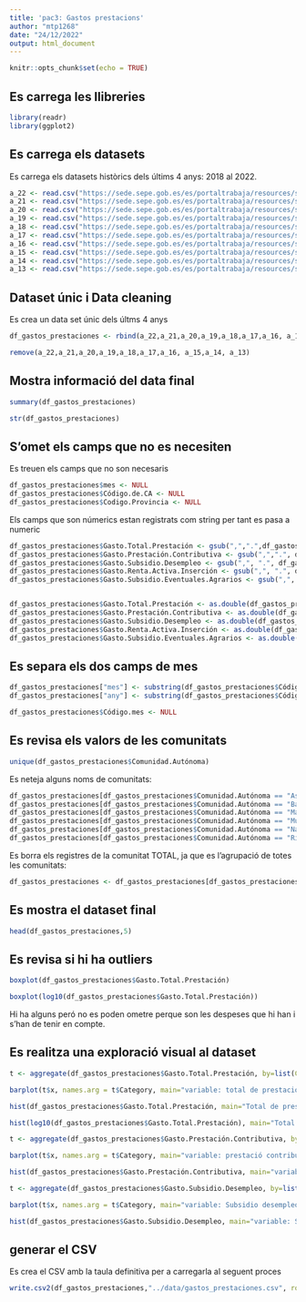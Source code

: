 ```yaml
---
title: 'pac3: Gastos prestacions'
author: "mtp1268"
date: "24/12/2022"
output: html_document
---
```


```r
knitr::opts_chunk$set(echo = TRUE)
```

## Es carrega les llibreries
```r
library(readr)
library(ggplot2)
```


## Es carrega els datasets
Es carrega els datasets històrics dels últims 4 anys: 2018 al 2022.

```r
a_22 <- read.csv("https://sede.sepe.gob.es/es/portaltrabaja/resources/sede/datos_abiertos/datos/Gastos_Prestaciones_2022_csv.csv", sep = ";", skip=1)
a_21 <- read.csv("https://sede.sepe.gob.es/es/portaltrabaja/resources/sede/datos_abiertos/datos/Gastos_Prestaciones_2021_csv.csv", sep = ";", skip=1)
a_20 <- read.csv("https://sede.sepe.gob.es/es/portaltrabaja/resources/sede/datos_abiertos/datos/Gastos_Prestaciones_2020_csv.csv", sep = ";", skip=1)
a_19 <- read.csv("https://sede.sepe.gob.es/es/portaltrabaja/resources/sede/datos_abiertos/datos/Gastos_Prestaciones_2019_csv.csv", sep = ";", skip=1)
a_18 <- read.csv("https://sede.sepe.gob.es/es/portaltrabaja/resources/sede/datos_abiertos/datos/Gastos_Prestaciones_2018_csv.csv", sep = ";", skip=1)
a_17 <- read.csv("https://sede.sepe.gob.es/es/portaltrabaja/resources/sede/datos_abiertos/datos/Gastos_Prestaciones_2017_csv.csv", sep = ";", skip=1)
a_16 <- read.csv("https://sede.sepe.gob.es/es/portaltrabaja/resources/sede/datos_abiertos/datos/Gastos_Prestaciones_2016_csv.csv", sep = ";", skip=1)
a_15 <- read.csv("https://sede.sepe.gob.es/es/portaltrabaja/resources/sede/datos_abiertos/datos/Gastos_Prestaciones_2015_csv.csv", sep = ";", skip=1)
a_14 <- read.csv("https://sede.sepe.gob.es/es/portaltrabaja/resources/sede/datos_abiertos/datos/Gastos_Prestaciones_2014_csv.csv", sep = ";", skip=1)
a_13 <- read.csv("https://sede.sepe.gob.es/es/portaltrabaja/resources/sede/datos_abiertos/datos/Gastos_Prestaciones_2013_csv.csv", sep = ";", skip=1)
```

## Dataset únic i Data cleaning
Es crea un data set únic dels últms 4 anys

```r
df_gastos_prestaciones <- rbind(a_22,a_21,a_20,a_19,a_18,a_17,a_16, a_15,a_14, a_13)

remove(a_22,a_21,a_20,a_19,a_18,a_17,a_16, a_15,a_14, a_13)
```


## Mostra informació del data final

```r
summary(df_gastos_prestaciones)

str(df_gastos_prestaciones)
```

## S'omet els camps que no es necesiten

Es treuen els camps que no son necesaris
```r
df_gastos_prestaciones$mes <- NULL
df_gastos_prestaciones$Código.de.CA <- NULL
df_gastos_prestaciones$Codigo.Provincia <- NULL
```

Els camps que son númerics estan registrats com string per tant es pasa a numeric
```r
df_gastos_prestaciones$Gasto.Total.Prestación <- gsub(",",".",df_gastos_prestaciones$Gasto.Total.Prestación)
df_gastos_prestaciones$Gasto.Prestación.Contributiva <- gsub(",",".", df_gastos_prestaciones$Gasto.Prestación.Contributiva)
df_gastos_prestaciones$Gasto.Subsidio.Desempleo <- gsub(",", ".", df_gastos_prestaciones$Gasto.Subsidio.Desempleo)
df_gastos_prestaciones$Gasto.Renta.Activa.Inserción <- gsub(",", ".", df_gastos_prestaciones$Gasto.Renta.Activa.Inserción)
df_gastos_prestaciones$Gasto.Subsidio.Eventuales.Agrarios <- gsub(",", ".", df_gastos_prestaciones$Gasto.Subsidio.Eventuales.Agrarios)


df_gastos_prestaciones$Gasto.Total.Prestación <- as.double(df_gastos_prestaciones$Gasto.Total.Prestación)
df_gastos_prestaciones$Gasto.Prestación.Contributiva <- as.double(df_gastos_prestaciones$Gasto.Prestación.Contributiva)
df_gastos_prestaciones$Gasto.Subsidio.Desempleo <- as.double(df_gastos_prestaciones$Gasto.Subsidio.Desempleo)
df_gastos_prestaciones$Gasto.Renta.Activa.Inserción <- as.double(df_gastos_prestaciones$Gasto.Renta.Activa.Inserción)
df_gastos_prestaciones$Gasto.Subsidio.Eventuales.Agrarios <- as.double(df_gastos_prestaciones$Gasto.Subsidio.Eventuales.Agrarios)
```


## Es separa els dos camps de mes

```r
df_gastos_prestaciones["mes"] <- substring(df_gastos_prestaciones$Código.mes,5,6)
df_gastos_prestaciones["any"] <- substring(df_gastos_prestaciones$Código.mes,1,4)

df_gastos_prestaciones$Código.mes <- NULL
```

## Es revisa els valors de les comunitats
```r
unique(df_gastos_prestaciones$Comunidad.Autónoma)
```

Es neteja alguns noms de comunitats:
```r
df_gastos_prestaciones[df_gastos_prestaciones$Comunidad.Autónoma == "Asturias, Principado de","Comunidad.Autónoma"] <- "Asturias"
df_gastos_prestaciones[df_gastos_prestaciones$Comunidad.Autónoma == "Balears, Illes","Comunidad.Autónoma"] <- "Illes Balears"
df_gastos_prestaciones[df_gastos_prestaciones$Comunidad.Autónoma == "Madrid, Comunidad de","Comunidad.Autónoma"] <- "Madrid"
df_gastos_prestaciones[df_gastos_prestaciones$Comunidad.Autónoma == "Murcia, Región de","Comunidad.Autónoma"] <- "Murcia"
df_gastos_prestaciones[df_gastos_prestaciones$Comunidad.Autónoma == "Navarra, Comunidad Foral de","Comunidad.Autónoma"] <- "Navarra"
df_gastos_prestaciones[df_gastos_prestaciones$Comunidad.Autónoma == "Rioja, La","Comunidad.Autónoma"] <- "La Rioja"
```

Es borra els registres de la comunitat TOTAL, ja que es l'agrupació de totes les comunitats:
```r
df_gastos_prestaciones <- df_gastos_prestaciones[df_gastos_prestaciones$Comunidad.Autónoma!="TOTAL",]
```


## Es mostra el dataset final
```r
head(df_gastos_prestaciones,5)
```

## Es revisa si hi ha outliers

```r
boxplot(df_gastos_prestaciones$Gasto.Total.Prestación)

boxplot(log10(df_gastos_prestaciones$Gasto.Total.Prestación))

```

Hi ha alguns peró no es poden ometre perque son les despeses que hi han i s'han de tenir en compte.

## Es realitza una exploració visual al dataset

```r
t <- aggregate(df_gastos_prestaciones$Gasto.Total.Prestación, by=list(Category=df_gastos_prestaciones$any), FUN=sum)

barplot(t$x, names.arg = t$Category, main="variable: total de prestacions")

hist(df_gastos_prestaciones$Gasto.Total.Prestación, main="Total de prestacions")

hist(log10(df_gastos_prestaciones$Gasto.Total.Prestación), main="Total de prestacions")

```


```r
t <- aggregate(df_gastos_prestaciones$Gasto.Prestación.Contributiva, by=list(Category=df_gastos_prestaciones$any), FUN=sum)

barplot(t$x, names.arg = t$Category, main="variable: prestació contributiva")

hist(df_gastos_prestaciones$Gasto.Prestación.Contributiva, main="variable: prestació contributiva")

```



```r
t <- aggregate(df_gastos_prestaciones$Gasto.Subsidio.Desempleo, by=list(Category=df_gastos_prestaciones$any), FUN=sum)

barplot(t$x, names.arg = t$Category, main="variable: Subsidio desempleo")

hist(df_gastos_prestaciones$Gasto.Subsidio.Desempleo, main="variable: Subsidio desempleo")

```


## generar el CSV

Es crea el CSV amb la taula definitiva per a carregarla al seguent proces
```r
write.csv2(df_gastos_prestaciones,"../data/gastos_prestaciones.csv", row.names = FALSE, fileEncoding = "UTF-8")
```

